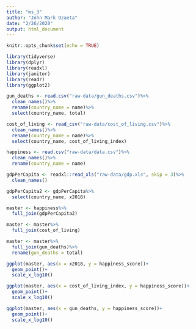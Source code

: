 ```yaml
---
title: "ms_3"
author: "John Mark Ozaeta"
date: "2/26/2020"
output: html_document
---
```


```r
knitr::opts_chunk$set(echo = TRUE)

library(tidyverse)
library(dplyr)
library(readxl)
library(janitor)
library(readr)
library(ggplot2)

gun_deaths <- read.csv("raw-data/gun_deaths.csv")%>%
  clean_names()%>%
  rename(country_name = name)%>%
  select(country_name, total)

cost_of_living <- read_csv("raw-data/cost_of_living.csv")%>%
  clean_names()%>%
  rename(country_name = name)%>%
  select(country_name, cost_of_living_index)

happiness <- read.csv("raw-data/data.csv")%>%
  clean_names()%>%
  rename(country_name = name)

gdpPerCapita <- readxl::read_xls("raw-data/gdp.xls", skip = 3)%>%
  clean_names()

gdpPerCapita2 <- gdpPerCapita%>%
  select(country_name, x2018)

master <- happiness%>%
  full_join(gdpPerCapita2)

master <- master%>%
  full_join(cost_of_living)

master <- master%>%
  full_join(gun_deaths)%>%
  rename(gun_deaths = total)
```


```r
ggplot(master, aes(x = x2018, y = happiness_score))+
  geom_point()+
  scale_x_log10()

ggplot(master, aes(x = cost_of_living_index, y = happiness_score))+
  geom_point()+
  scale_x_log10()

ggplot(master, aes(x = gun_deaths, y = happiness_score))+
  geom_point()+
  scale_x_log10()

```

